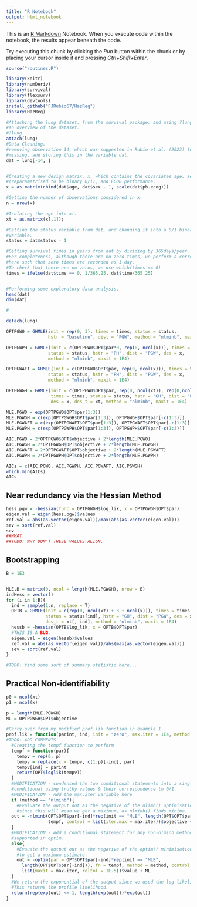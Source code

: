 ```yaml
---
title: "R Notebook"
output: html_notebook
---
```


This is an [R Markdown](http://rmarkdown.rstudio.com) Notebook. When you execute code within the notebook, the results appear beneath the code. 

Try executing this chunk by clicking the *Run* button within the chunk or by placing your cursor inside it and pressing *Ctrl+Shift+Enter*. 

```r
source("routines.R")

library(knitr)
library(numDeriv)
library(survival)
library(flexsurv)
library(devtools)
install_github("FJRubio67/HazReg")
library(HazReg)

```

```r
#Attaching the lung dataset, from the survival package, and using ?lung to get
#an overview of the dataset.
#?lung
attach(lung)
#Data Cleaning. 
#removing observation 14, which was suggested in Rubio et.al. (2023) to be
#missing, and storing this in the variable dat. 
dat = lung[-14, ]


#Creating a new design matrix, x, which contains the covariates age, sex 
#(reparametrised to be binary 0/1), and ECOG performance.
x = as.matrix(cbind(dat$age, dat$sex - 1, scale(dat$ph.ecog)))

#Getting the number of observations considered in x.  
n = nrow(x)

#Isolating the age into xt.  
xt = as.matrix(x[,1]);

#Getting the status variable from dat, and changing it into a 0/1 binary 
#variable. 
status = dat$status - 1

#Getting survival times in years from dat by dividing by 365days/year.
#For completeness, although there are no zero times, we perform a correction 
#here such that zero times are recorded as 1 day. 
#To check that there are no zeros, we use which(times == 0)
times = ifelse(dat$time == 0, 1/365.25, dat$time/365.25)


#Performing some exploratory data analysis.
head(dat)
dim(dat)

#

detach(lung)
```

```r
OPTPGW0 = GHMLE(init = rep(0, 3), times = times, status = status, 
                hstr = "baseline", dist = "PGW", method = "nlminb", maxit = 1E4)

OPTPGWPH = GHMLE(init = c(OPTPGW0$OPT$par*0, rep(0, ncol(x))), times = times, 
                status = status, hstr = "PH", dist = "PGW", des = x, 
                method = "nlminb", maxit = 1E4)

OPTPGWAFT = GHMLE(init = c(OPTPGW0$OPT$par, rep(0, ncol(x))), times = times, 
                status = status, hstr = "PH", dist = "PGW", des = x, 
                method = "nlminb", maxit = 1E4)

OPTPGWGH = GHMLE(init = c(OPTPGW0$OPT$par, rep(0, ncol(xt)), rep(0,ncol(x))), 
                 times = times, status = status, hstr = "GH", dist = "PGW", 
                 des = x, des_t = xt, method = "nlminb", maxit = 1E4)

MLE.PGW0 = exp(OPTPGW0$OPT$par[1:3])
MLE.PGWGH = c(exp(OPTPGWGH$OPT$par[1:3]), OPTPGWGH$OPT$par[-c(1:3)])
MLE.PGWAFT = c(exp(OPTPGWAFT$OPT$par[1:3]), OPTPGWAFT$OPT$par[-c(1:3)])
MLE.PGWPH = c(exp(OPTPGWPH$OPT$par[1:3]), OPTPGWPH$OPT$par[-c(1:3)])

```

```r
AIC.PGW0 = 2*OPTPGW0$OPT$objective + 2*length(MLE.PGW0)
AIC.PGWGH = 2*OPTPGWGH$OPT$objective + 2*length(MLE.PGWGH)
AIC.PGWAFT = 2*OPTPGWAFT$OPT$objective + 2*length(MLE.PGWAFT)
AIC.PGWPH = 2*OPTPGWPH$OPT$objective + 2*length(MLE.PGWPH)

AICs = c(AIC.PGW0, AIC.PGWPH, AIC.PGWAFT, AIC.PGWGH)
which.min(AICs)
AICs
```

## Near redundancy via the Hessian Method
```r
hess.pgw = -hessian(func = OPTPGWGH$log_lik, x = OPTPGWGH$OPT$par)
eigen.val = eigen(hess.pgw)$values
ref.val = abs(as.vector(eigen.val))/max(abs(as.vector(eigen.val)))
sev = sort(ref.val)
sev
##WHAT. 
##TODO: WHY DON'T THESE VALUES ALIGN. 

```
## Bootstrapping
```r
B = 1E3


MLE.B = matrix(0, ncol = length(MLE.PGWGH), nrow = B)
indHess = vector()
for (i in 1:B){
  ind = sample(1:n, replace = T)
  OPTB = GHMLE(init = c(rep(0, ncol(xt) + 3 + ncol(x))), times = times[ind], 
               status = status[ind], hstr = "GH", dist = "PGW", des = x[, ind], 
               des_t = xt[, ind], method = "nlminb", maxit = 1E4)
  hessb = -hessian(OPTB$log_lik, x = OPTB$OPT$par)
  #THIS IS A BUG. 
  eigen.val = eigen(hessb)$values
  ref.val = abs(as.vector(eigen.val))/abs(max(as.vector(eigen.val)))
  sev = sort(ref.val)
}

#TODO: find some sort of summary statistic here...

```

## Practical Non-identifiability 

```r

p0 = ncol(xt)
p1 = ncol(x)

p = length(MLE.PGWGH)
ML = OPTPGWGH$OPT$objective

#Carry-over from my modified prof.lik function in example 1. 
prof.lik = function(parint, ind, init = "zero", max.iter = 1E4, method = "nlminb"){
#TODO: ADD COMMENTS
  #Creating the tempf function to perform 
  tempf = function(par){
    tempv = rep(0, p)
    tempv = replace(x = tempv, c(1:p)[-ind], par)
    tempv[ind] = parint
    return(OPT$loglik(tempv))
  }
  #MODIFICATION - condensed the two conditional statements into a single 
  #conditional using truthy values & their correspondence to 0/1.
  #MODIFICATION - Add the max.iter variable here
  if (method == "nlminb"){
    #Evaluate the output out as the negative of the nlimb() optimisation output, 
    #since this will mean we get a maximum, as nlminb() finds minima. 
  out = -nlminb(OPT$OPT$par[-ind]*rep(init == "MLE", length(OPT$OPT$par[-ind])), 
                tempf, control = list(iter.max = max.iter))$objective + ML
  }
  #MODIFICATION - Add a conditional statement for any non-nlminb method 
  #supported in optim. 
  else{
    #Evauate the output out as the negative of the optim() minimisation output
    #to get a maximum estimate.
    out = -optim(par = OPT$OPT$par[-ind]*rep(init == "MLE", 
      length(OPT$OPT$par[-ind])), fn = tempf, method = method, control = 
      list(maxit = max.iter, reltol = 1E-5))$value + ML
  }
  #We return the exponential of the output since we used the log-likelihood.
  #This returns the profile likelihood. 
  return(rep(exp(out) <= 1, length(exp(out)))*exp(out))
}

```